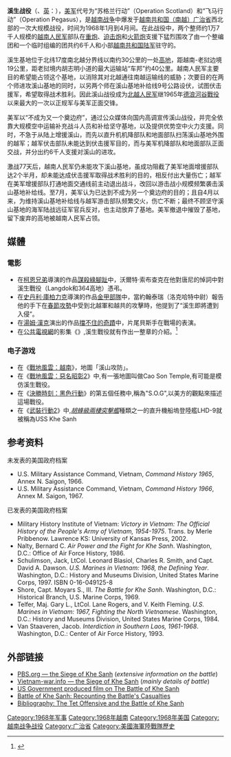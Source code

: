 {{expand|time=2010-11-09T08:55:19+00:00}}
{{noteTA
|G1=Games
|T=zh-hans:溪生战役; zh-hk:溪生戰役; zh-tw:溪生戰役;
|1=zh-hans:威斯特摩兰; zh-hk:韋斯摩蘭; zh-tw:魏摩蘭;
}}
{{Infobox Military Conflict
|conflict=溪生战役<br>Battle of Khe Sanh
|partof=[[越南战争|越南战争]]
|image=[[File:The_Fight_for_Khe_Sanh.jpg|250px]]
|caption=北越軍砲擊溪生附近的臨時飛機跑道
|date=1968年1月21日 – 1968年4月8日
|place={{coord|16|39|19.6|N|106|43|42.9|E|name=Khe Sanh|display=inline,title|type:landmark}}<br>[[越南共和国|越南共和国]][[广治省|广治省]][[向化县|向化县]][[溪生|溪生]]
|result=雙方皆宣稱勝利<ref>Peter Brush, [http://www.library.vanderbilt.edu/central/Brush/BattleKheSanh1968.htm THE BATTLE OF KHE SANH, 1968] {{webarchive|url=https://web.archive.org/web/20051217083239/http://www.library.vanderbilt.edu/central/brush/BattleKheSanh1968.htm |date=2005-12-17 }}</ref>
* 溪生在4月6日由地面部隊解圍<ref name=Dougherty>100 Battles, ''Decisive Battles that Shaped the World'', Dougherty, Martin, J., Parragon, p.236</ref>
* 在1968年7月，美軍摧毀了溪生錯綜複雜的陣地並且撤出戰場<ref name="ReferenceA">http://www.historynet.com/the-withdrawal-from-khe-sanh.htm {{Wayback|url=http://www.historynet.com/the-withdrawal-from-khe-sanh.htm |date=20130922025031 }} The Withdrawal from Khe Sanh</ref>
* 在美軍撤退後北越軍獲得溪生的控制權<ref name="ReferenceA"/><ref>{{cite web |url=http://www.khesanh.org/40th/november-68.html |title=存档副本 |accessdate=2011-12-08 |deadurl=yes |archiveurl=https://web.archive.org/web/20120426040603/http://www.khesanh.org/40th/november-68.html |archivedate=2012-04-26 }}</ref>
* 麥克納馬拉防線的結束<ref>{{Cite web |url=http://www.u-s-history.com/pages/h1887.html |title=The McNamara Line<!-- Bot generated title --> |accessdate=2013-09-05 |archive-date=2014-01-08 |archive-url=https://web.archive.org/web/20140108082231/http://www.u-s-history.com/pages/h1887.html |dead-url=no }}</ref>北越的通訊線進一步的延伸到越南<ref>[http://books.google.com.vn/books?id=0kzwObEFS6UC&printsec=frontcover&dq=%22Khe+Sanh%22&hl=en&sa=X&ei=p-eHUJjYEOOT0QHlqoCIDg&redir_esc=y Khe Sanh 1967-68: Marines battle for Vietnam's vital hilltop base, By Gordon Rottman - page 90<!-- Bot generated title -->] {{webarchive|url=https://web.archive.org/web/20150512152921/http://books.google.com.vn/books?id=0kzwObEFS6UC&printsec=frontcover&dq=%22Khe+Sanh%22&hl=en&sa=X&ei=p-eHUJjYEOOT0QHlqoCIDg&redir_esc=y |date=2015-05-12 }}</ref>
|combatant1= {{USA}} <br> {{flag|South Vietnam}}<br>{{flagicon|Laos|1952}}[[寮王国|寮王国]]
|combatant2= {{flag|North Vietnam}}
|commander1=[[大卫·劳恩兹|大卫·劳恩兹]]（野戰指挥）<br>[[威廉·威斯特摩兰|威廉·威斯特摩兰]]（战区指挥）
|commander2={{Link-vi|陈贵海|Trần Quý Hai}}（战役指挥）<br>[[武元甲|武元甲]]（战区指挥）
|strength1=總共約45,000人<ref>{{Cite web |url=http://books.google.com.vn/books?id=K0kEAAAAMBAJ&pg=PA26&lpg=PA26&dq#v=onepage&q&f=false |title=LIFE Magazine - Feb 9th, 1968 - page 26<!-- Bot generated title --> |accessdate=2013-09-05 |archive-date=2015-05-12 |archive-url=https://web.archive.org/web/20150512151949/http://books.google.com.vn/books?id=K0kEAAAAMBAJ&pg=PA26&lpg=PA26&dq#v=onepage&q&f=false |dead-url=no }}</ref><br>大約6,000名陸戰隊在溪生戰鬥基地<ref>{{Cite web |url=http://www.historynet.com/wars_conflicts/vietnam_war/3029941.html?featured=y&c=y |title=The Withdrawal from Khe Sanh "HistoryNet – From the World's Largest History Magazine Publisher<!-- Bot generated title --> |accessdate=2009-01-21 |archive-date=2008-02-15 |archive-url=https://web.archive.org/web/20080215233328/http://www.historynet.com/wars_conflicts/vietnam_war/3029941.html?featured=y&c=y |dead-url=no }}</ref><br>
'''飛馬行動：'''約20,000人（第1空騎師和陸戰隊單位）<br>
'''弧光行動與尼加拉行動：'''[[美國空軍|美國空軍]]
|strength2=总共约34,000人<br>
溪生包圍戰：約17,200人（304和[[越南人民军第325师|325師]]）<br />
第九號路線防禦:約16,900人（第320和324師）<ref>Gordan L Rottman, Osprey Campaign 150: The Khe Sanh 1967–68, p. 51</ref>，未达成伏击目的后，约6000人转往溪生战场。
|casualties1 = '''''在溪生:'''''<br />{{flagicon|USA}} 274名陸戰隊死亡<br />2,541人受傷（不包含[[越南共和國陸軍|越南共和國陸軍]]的遊騎兵、RF/PF、前鋒行動基地3–美國陸軍和寮國皇家陸軍的損失）<ref name="Gordan L Rottman p. 91-92">Gordan L Rottman, Osprey Campaign 150: The Khe Sanh 1967–68, p. 91-92</ref><ref>[http://books.google.com.vn/books?id=0kzwObEFS6UC&printsec=frontcover&dq=%22Khe+Sanh%22&hl=en&sa=X&ei=p-eHUJjYEOOT0QHlqoCIDg&redir_esc=y Khe Sanh 1967-68: Marines battle for Vietnam's vital hilltop base, By Gordon Rottman - page 91, page 92<!-- Bot generated title -->] {{webarchive|url=https://web.archive.org/web/20150512152921/http://books.google.com.vn/books?id=0kzwObEFS6UC&printsec=frontcover&dq=%22Khe+Sanh%22&hl=en&sa=X&ei=p-eHUJjYEOOT0QHlqoCIDg&redir_esc=y |date=2015-05-12 }}</ref><br />'''''第一次蘇格蘭行動(1967年11月1日-1968年3月31日)飛馬行動(1968年4月1-14日):'''''<br /> {{flagicon|USA}} 703人陣亡<br />2,642人受傷<br />7人失蹤<ref>[http://books.google.com.vn/books?id=0kzwObEFS6UC&printsec=frontcover&dq=%22Khe+Sanh%22&hl=en&sa=X&ei=p-eHUJjYEOOT0QHlqoCIDg&redir_esc=y Khe Sanh 1967-68: Marines battle for Vietnam's vital hilltop base, By Gordon Rottman - page 91, page 92<!-- Bot generated title -->] {{webarchive|url=https://web.archive.org/web/20150512152921/http://books.google.com.vn/books?id=0kzwObEFS6UC&printsec=frontcover&dq=%22Khe+Sanh%22&hl=en&sa=X&ei=p-eHUJjYEOOT0QHlqoCIDg&redir_esc=y |date=2015-05-12 }}</ref><br />'''''第二次蘇格蘭行動(1968年4月15日-7月):'''''<br />
{{flagicon|USA}} 485人死亡，2.396人受傷<ref>[http://www.library.vanderbilt.edu/central/Brush/KheSanhCasualtyCount.htm Recounting the Casualties at Khe Sanh ©2006 Peter Brush<!-- Bot generated title -->] {{webarchive|url=https://web.archive.org/web/20130131093612/http://www.library.vanderbilt.edu/central/Brush/KheSanhCasualtyCount.htm |date=2013-01-31 }}</ref><br />'''''美國空軍人員的傷亡:'''''<br /> {{flagicon|USA}} 5 ~ 20死亡，受傷人數未知<ref>[http://www.library.vanderbilt.edu/central/Brush/KheSanhCasualtyCount.htm Recounting the Casualties at Khe Sanh ©2006 Peter Brush<!-- Bot generated title -->] {{webarchive|url=https://web.archive.org/web/20130131093612/http://www.library.vanderbilt.edu/central/Brush/KheSanhCasualtyCount.htm |date=2013-01-31 }}</ref><br />'''''做最後撤離的越共行動(1968年6月19日-7月5日):'''''<br />{{flagicon|USA}} 11名陸戰隊死亡，受傷人數未知<ref>[http://ehistory.osu.edu/vietnam/books/1968/0324.cfm 1968: The Definitive Year<!-- Bot generated title -->]</ref>

{{flagicon|South Vietnam}} '''[[越南共和國軍|越南共和國軍]]的損失：'''229人死亡、436人受傷（不包括[[平民遊擊防衛群計畫|CIDG]]、{{Link-en|越南共和國地方軍|South Vietnamese Regional Force|地方軍}}、{{Link-en|越南共和國義軍|South Vietnamese Popular Force|義軍}}以及[[美國軍事援助越南司令部研究觀察團|駐越美軍研究觀察團]]的損失）<br />'''CIDG的損失：'''309人死亡、64人受傷、250被俘<ref>John A. Cash, John Albright & Allan W. Sandstrum (1985). ''Seven Firefights in Vietnam''. Washington D.C:  The Center of Military History, p.137</ref><br />

'''''總計（1月21日至7月9日）''''' 

10,350多人傷亡<br />（2,016多人死亡、8,079人受傷、7人失蹤、250多人被俘）<ref name="Gordan L Rottman p. 91-92"/><ref>The low figure often cited for U.S. casualties (205 killed in action, 443 wounded, 2 missing) does not take into account U.S. Army or Air Force casualties or those incurred during Operation Pegasus. Prados and Stubbe, p. 454.</ref><ref>Not including ARVN Ranger, RF/PF, Forward Operation Base 3 – US Army, Royal Laotian Army and SOG commandos losses</ref>
|casualties2=不明（統計有1,602具遺體，美國官方估計有10,000-15,000人陣亡<ref name = "Schulimson 283">Schulimson, p. 283.</ref><ref name = "Shore 131">Shore, p. 131.</ref><ref>{{cite book |author=Smedberg, Marco |year=2008 |title=Vietnamkrigen: 1880–1980 |publisher= Historiska Media |isbn=91-85507-88-1}}</ref>，但[[美國軍事援助越南司令部|駐越美軍司令部]]的機密報告估計只有5,550人陣亡<ref>{{Cite web |url=http://www.historynet.com/battle-of-khe-sanh-recounting-the-battlescasualties.htm/4 |title=存档副本 |accessdate=2013-09-08 |archive-date=2013-08-16 |archive-url=https://web.archive.org/web/20130816072111/http://www.historynet.com/battle-of-khe-sanh-recounting-the-battlescasualties.htm/4 |dead-url=no }}</ref>）
'''越方數字:'''2,469陣亡(1968年1月20日到7月20日)<ref name="ReferenceB">{{Cite web |url=http://www.historynet.com/battle-of-khe-sanh-recounting-the-battlescasualties.htm/4 |title=存档副本 |accessdate=2013-09-08 |archive-date=2013-08-16 |archive-url=https://web.archive.org/web/20130816072111/http://www.historynet.com/battle-of-khe-sanh-recounting-the-battlescasualties.htm/4 |dead-url=no }}</ref>
| campaignbox = {{Campaignbox 越南戰爭}}
}}

'''溪生战役'''（{{vie|v=trận Khe Sanh}}、[[英語|英]]：{{lang|en|Battle of Khe Sanh}}），[[美军|美军]]代号为“苏格兰行动”（Operation Scotland）和“飞马行动”（Operation Pegasus），是[[越南战争|越南战争]]中爆发于[[越南共和国|越南共和国（南越）]][[广治省|广治省]]西北部的一次大规模战役，时间为1968年1月到4月间。在此战役中，两个整师约1万7千人规模的[[越南人民军|越南人民军]]部队在[[重炮|重炮]]、[[迫击炮|迫击炮]]和[[火箭炮|火箭炮]]支援下猛烈围攻了由{{Link-en|美國第3海軍陸戰遠征軍|III Marine Expeditionary Force}}一个整编团和一个临时组编的团共约6千人和小部[[越南共和国陆军|越南共和国陆军]]驻守的{{Link-en|溪生作戰基地|Khe Sanh Combat Base}}。

溪生基地位于北纬17度南北越分界线以南约30公里的一处[[高地|高地]]，距越南-老挝边境19公里，距老挝境内胡志明小道的最大运输站“车邦”约40公里。越南人民军主要目的希望能占领这个基地，以消除其对北越通往南越运输线的威胁；次要目的在两个师进攻溪山基地的同时，以另两个师在溪山基地补给线9号公路设伏，试图伏击援军，希望取得战术胜利。因此溪山战役成为[[北越人民军|北越人民军]]继1965年[[德浪河谷戰役|德浪河谷戰役]]以来最大的一次以正规军与美军正面交锋。

美军以“不成为又一个奠边府”，通过公众媒体向国内高调宣传溪山战役，并完全依靠大规模空中运输补充战斗人员和补给坚守基地，以及提供优势空中火力支援。同时，不急于从陆上增援溪山，而先以直升机机降部队和地面部队扫荡溪山基地外围的越军；越军伏击部队未能达到伏击援军目的，而与美军机降部队和地面部队正面交战，并分出约6千人支援对溪山的进攻。

激战77天后，越南人民军仍未能攻下溪山基地，虽成功阻截了美军地面增援部队达2个半月，却未能达成伏击援军取得战术胜利的目的，相反付出大量伤亡；越军在美军增援部队打通地面交通线前主动退出战斗，改回以游击战小规模频繁袭击溪山基地补给线。至7月，美军认为已达到不成为另一个奠边府的目的；且自4月以来，为维持溪山基地补给线与越军游击部队频繁交火，伤亡不断；最终不顾坚守溪山基地的海军陆战远征军官兵反对，也主动放弃了基地。美军撤退中摧毁了基地，留下废弃的高地被越南人民军占领。

==媒體==
===電影===
* 在[[柯恩兄弟|柯恩兄弟]]導演的作品[[謀殺綠腳趾|謀殺綠腳趾]]中，沃爾特·索布查克在他對唐尼的悼詞中對溪生戰役（Langdok和364高地）憑弔。
* 在[[史丹利·庫柏力克|史丹利·庫柏力克]]導演的作品[[金甲部隊|金甲部隊]]中，當約翰泰瑞（洛克哈特中尉）報告他的手下在[[春節攻勢|春節攻勢]]中受到北越軍和越共的攻擊時，他提到了“溪生即將遭到入侵”。
* 在[[湯姆·漢克|湯姆·漢克]]演出的作品[[擋不住的奇蹟|擋不住的奇蹟]]中，片尾貝斯手在戰場的表演。
* 在[[公共電視網|公共電視網]]的影集《{{link-en|戰場 (電視影集)|Battlefield (TV series)|戰場：越南}}》,溪生戰役就有作出一整章的介紹。<ref>{{Cite web |url=http://www.youtube.com/watch?v=6dh-qZV7l-g |title=存档副本 |accessdate=2013-09-07 |archive-date=2013-03-11 |archive-url=https://web.archive.org/web/20130311211121/http://www.youtube.com/watch?v=6dh-qZV7l-g&gl=US&hl=en |dead-url=no }}</ref>

===电子游戏===
* 在《[[戰地風雲：越南|戰地風雲：越南]]》，地圖「溪山攻防」。
* 在《[[戰地風雲：惡名昭彰2|戰地風雲：惡名昭彰2]]》中,有一張地圖叫做Cao Son Temple,有可能是模仿溪生戰役。
* 在《[[決勝時刻：黑色行動|決勝時刻：黑色行動]]》的第五個任務中,稱為"S.O.G",以美方的觀點來描述這場戰役。 
* 在《[[武裝行動2|武裝行動2]]》中,''[[胡蜂級兩棲突擊艦|胡蜂級兩棲突擊艦]]''種類之一的直升機船塢登陸艦LHD-9就被稱為USS Khe Sanh

==参考资料==
{{Reflist|2}}
{{refbegin}}
未发表的美国政府档案
*U.S. Military Assistance Command, Vietnam, ''Command History 1965'', Annex N. Saigon, 1966.
*U.S. Military Assistance Command, Vietnam, ''Command History 1966'', Annex M. Saigon, 1967.
已发表的美国政府档案
*Military History Institute of Vietnam: ''Victory in Vietnam: The Official History of the People's Army of Vietnam, 1954-1975''. Trans. by Merle Pribbenow. Lawrence KS: University of Kansas Press, 2002.
*Nalty, Bernard C. ''Air Power and the Fight for Khe Sanh''. Washington, D.C.: Office of Air Force History, 1986. {{LCC|DS557.8.K5|N34|1986}}
*Schulimson, Jack, LtCol. Leonard Blasiol, Charles R. Smith, and Capt. David A. Dawson. ''U.S. Marines in Vietnam: 1968, the Defining Year''. Washington, D.C.: History and Museums Division, United States Marine Corps, 1997. ISBN 0-16-049125-8
*Shore, Capt. Moyars S., III. ''The Battle for Khe Sanh''. Washington, D.C.: Historical Branch, U.S. Marine Corps, 1969. {{LCC|DS557.A62|K58}}
*Telfer, Maj. Gary L., LtCol. Lane Rogers, and V. Keith Fleming. ''U.S. Marines in Vietnam: 1967, Fighting the North Vietnamese''. Washington, D.C.: History and Museums Division, United States Marine Corps, 1984. {{LCC|DS558.4|.U55|1977}}
*Van Staaveren, Jacob. ''Interdiction in Southern Laos, 1961-1968''. Washington, D.C.: Center of Air Force History, 1993. {{LCC|DS558.8|.V36|1993}}
{{refend}}

==外部链接==
* [http://www.pbs.org/battlefieldvietnam/khe/index.html PBS.org — the Siege of Khe Sanh] {{Wayback|url=http://www.pbs.org/battlefieldvietnam/khe/index.html |date=20090206230808 }} (''extensive information on the battle'')
* [https://web.archive.org/web/20080724204530/http://www.vietnam-war.info/battles/siege_of_khe_sanh.php Vietnam-war.info — the Siege of Khe Sanh] (''mainly details of battle'')
* [http://video.google.com/videoplay?docid=-3115660113750309830  US Government produced film on The Battle of Khe Sanh] {{Wayback|url=http://video.google.com/videoplay?docid=-3115660113750309830 |date=20090228212530 }}
* [http://www.historynet.com/magazines/vietnam/8189002.html?featured=y&c=y Battle of Khe Sanh: Recounting the Battle's Casualties] {{Wayback|url=http://www.historynet.com/magazines/vietnam/8189002.html?featured=y&c=y |date=20071125164648 }}
*[http://www.clemson.edu/caah/history/facultypages/EdMoise/tet.html Bibliography: The Tet Offensive and the Battle of Khe Sanh] {{Wayback|url=http://www.clemson.edu/caah/history/facultypages/EdMoise/tet.html |date=20090114035749 }}

[[Category:1968年军事|Category:1968年军事]]
[[Category:1968年越南|Category:1968年越南]]
[[Category:1968年美国|Category:1968年美国]]
[[Category:越南战争战役|Category:越南战争战役]]
[[Category:广治省|Category:广治省]]
[[Category:美國海軍陸戰隊歷史|Category:美國海軍陸戰隊歷史]]